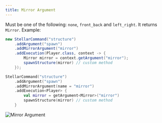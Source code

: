 ```yaml
---
title: Mirror Argument
---
```



Must be one of the following: `none`, `front_back` and `left_right`. It returns `Mirror`. Example:

```java tab="Java"
new StellarCommand("structure")
    .addArgument("spawn")
    .addMirrorArgument("mirror")
    .addExecution(Player.class, context -> {
        Mirror mirror = context.getArgument("mirror");
        spawnStructure(mirror) // custom method
    });
```
```kotlin tab="Kotlin"
StellarCommand("structure")
    .addArgument("spawn")
    .addMirrorArgument(name = "mirror")
    .addExecution<Player> {
        val mirror = getArgument<Mirror>("mirror")
        spawnStructure(mirror) // custom method
    }
```

![Mirror Argument](https://cdn.undefinedcreations.com/stellar/gifs/structure/mirror.gif)
